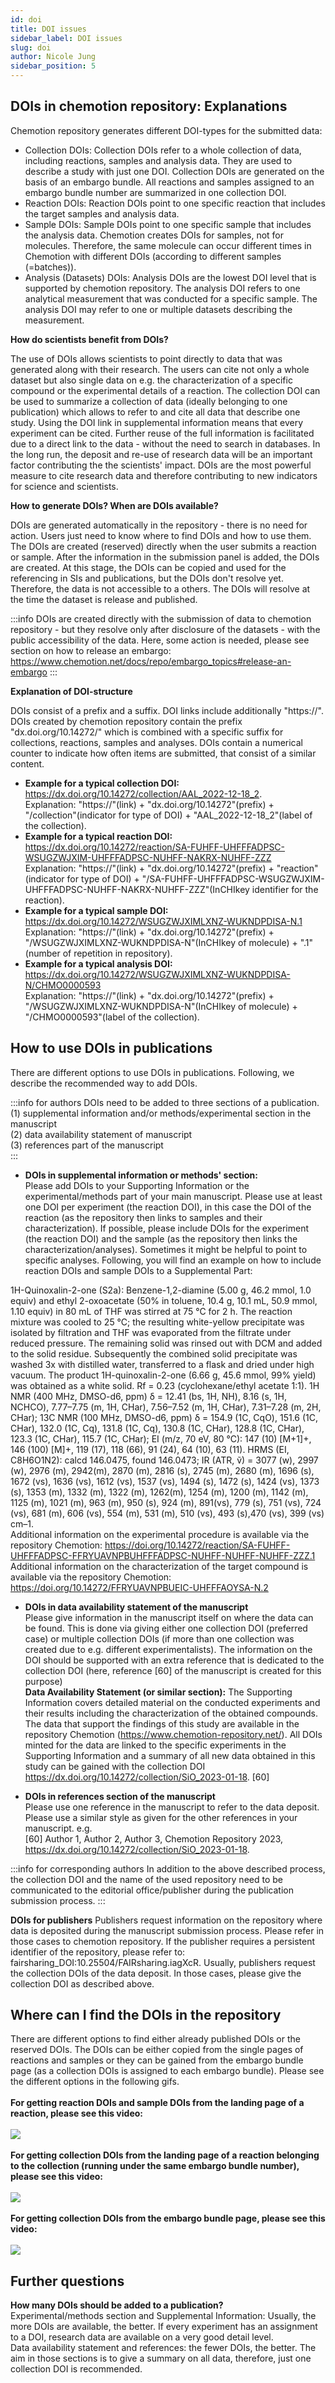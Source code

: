 ---
id: doi
title: DOI issues
sidebar_label: DOI issues
slug: doi
author: Nicole Jung
sidebar_position: 5
---

## DOIs in chemotion repository: Explanations

Chemotion repository generates different DOI-types for the submitted data:

- Collection DOIs: Collection DOIs refer to a whole collection of data, including reactions, samples and analysis data. They are used to describe a study with just one DOI. Collection DOIs are generated on the basis of an embargo bundle. All reactions and samples assigned to an embargo bundle number are summarized in one collection DOI.
- Reaction DOIs: Reaction DOIs point to one specific reaction that includes the target samples and analysis data.
- Sample DOIs: Sample DOIs point to one specific sample that includes the analysis data. Chemotion creates DOIs for samples, not for molecules. Therefore, the same molecule can occur different times in Chemotion with different DOIs (according to different samples (=batches)).
- Analysis (Datasets) DOIs: Analysis DOIs are the lowest DOI level that is supported by chemotion repository. The analysis DOI refers to one analytical measurement that was conducted for a specific sample. The analysis DOI may refer to one or multiple datasets describing the measurement.

**How do scientists benefit from DOIs?**

The use of DOIs allows scientists to point directly to data that was generated along with their research. The users can cite not only a whole dataset but also single data on e.g. the characterization of a specific compound or the experimental details of a reaction.
The collection DOI can be used to summarize a collection of data (ideally belonging to one publication) which allows to refer to and cite all data that describe one study. Using the DOI link in supplemental information means that every experiment can be cited. Further reuse of the full information is facilitated due to a direct link to the data - without the need to search in databases.
In the long run, the deposit and re-use of research data will be an important factor contributing the the scientists' impact. DOIs are the most powerful measure to cite research data and therefore contributing to new indicators for science and scientists.

**How to generate DOIs? When are DOIs available?**

DOIs are generated automatically in the repository - there is no need for action. Users just need to know where to find DOIs and how to use them. The DOIs are created (reserved) directly when the user submits a reaction or sample. After the information in the submission panel is added, the DOIs are created. At this stage, the DOIs can be copied and used for the referencing in SIs and publications, but the DOIs don't resolve yet. Therefore, the data is not accessible to a others. The DOIs will resolve at the time the dataset is release and published.

:::info
DOIs are created directly with the submission of data to chemotion repository - but they resolve only after disclosure of the datasets - with the public accessibility of the data. Here, some action is needed, please see section on how to release an embargo: https://www.chemotion.net/docs/repo/embargo_topics#release-an-embargo
:::

**Explanation of DOI-structure**

DOIs consist of a prefix and a suffix. DOI links include additionally "https://". DOIs created by chemotion repository contain the prefix "dx.doi.org/10.14272/" which is combined with a specific suffix for collections, reactions, samples and analyses. DOIs contain a numerical counter to indicate how often items are submitted, that consist of a similar content.<br />

- **Example for a typical collection DOI:** https://dx.doi.org/10.14272/collection/AAL_2022-12-18_2. <br />
  Explanation: "https://"(link) + "dx.doi.org/10.14272"(prefix) + "/collection"(indicator for type of DOI) + "AAL_2022-12-18_2"(label of the collection).<br />
- **Example for a typical reaction DOI:** https://dx.doi.org/10.14272/reaction/SA-FUHFF-UHFFFADPSC-WSUGZWJXIM-UHFFFADPSC-NUHFF-NAKRX-NUHFF-ZZZ <br />
  Explanation: "https://"(link) + "dx.doi.org/10.14272"(prefix) + "reaction"(indicator for type of DOI) + "/SA-FUHFF-UHFFFADPSC-WSUGZWJXIM-UHFFFADPSC-NUHFF-NAKRX-NUHFF-ZZZ"(InCHIkey identifier for the reaction).<br />
- **Example for a typical sample DOI:** https://dx.doi.org/10.14272/WSUGZWJXIMLXNZ-WUKNDPDISA-N.1 <br />
  Explanation: "https://"(link) + "dx.doi.org/10.14272"(prefix) + "/WSUGZWJXIMLXNZ-WUKNDPDISA-N"(InCHIkey of molecule) + ".1"(number of repetition in repository).<br />
- **Example for a typical analysis DOI:** https://dx.doi.org/10.14272/WSUGZWJXIMLXNZ-WUKNDPDISA-N/CHMO0000593<br />
  Explanation: "https://"(link) + "dx.doi.org/10.14272"(prefix) + "/WSUGZWJXIMLXNZ-WUKNDPDISA-N"(InCHIkey of molecule) + "/CHMO0000593"(label of the collection).<br />

## How to use DOIs in publications

There are different options to use DOIs in publications. Following, we describe the recommended way to add DOIs.

:::info for authors
DOIs need to be added to three sections of a publication. <br />
(1) supplemental information and/or methods/experimental section in the manuscript <br />
(2) data availability statement of manuscript <br />
(3) references part of the manuscript <br />
:::

- **DOIs in supplemental information or methods' section:** <br />
  Please add DOIs to your Supporting Information or the experimental/methods part of your main manuscript. Please use at least one DOI per experiment (the reaction DOI), in this case the DOI of the reaction (as the repository then links to samples and their characterization). If possible, please include DOIs for the experiment (the reaction DOI) and the sample (as the repository then links the characterization/analyses). Sometimes it might be helpful to point to specific analyses. Following, you will find an example on how to include reaction DOIs and sample DOIs to a Supplemental Part:

1H-Quinoxalin-2-one (S2a): Benzene-1,2-diamine (5.00 g, 46.2 mmol, 1.0 equiv) and ethyl 2-oxoacetate (50% in toluene, 10.4 g, 10.1 mL, 50.9 mmol, 1.10 equiv) in 80 mL of THF was stirred at 75 °C for 2 h. The reaction mixture was cooled to 25 °C; the resulting white-yellow precipitate was isolated by filtration and THF was evaporated from the filtrate under reduced pressure. The remaining solid was rinsed out with DCM and added to the solid residue. Subsequently the combined solid precipitate was washed 3x with distilled water, transferred to a flask and dried under high vacuum. The product 1H-quinoxalin-2-one (6.66 g, 45.6 mmol, 99% yield) was obtained as a white solid.
Rf = 0.23 (cyclohexane/ethyl acetate 1:1). 1H NMR (400 MHz, DMSO-d6, ppm) δ = 12.41 (bs, 1H, NH), 8.16 (s, 1H, NCHCO), 7.77–7.75 (m, 1H, CHar), 7.56–7.52 (m, 1H,
CHar), 7.31–7.28 (m, 2H, CHar); 13C NMR (100 MHz, DMSO-d6, ppm) δ = 154.9 (1C, CqO), 151.6 (1C, CHar), 132.0 (1C, Cq), 131.8 (1C, Cq), 130.8 (1C, CHar), 128.8 (1C,
CHar), 123.3 (1C, CHar), 115.7 (1C, CHar); EI (m/z, 70 eV, 80 °C): 147 (10) [M+1]+, 146 (100) [M]+, 119 (17), 118 (66), 91 (24), 64 (10), 63 (11). HRMS (EI, C8H6O1N2):
calcd 146.0475, found 146.0473; IR (ATR, ṽ) = 3077 (w), 2997 (w), 2976 (m), 2942(m), 2870 (m), 2816 (s), 2745 (m), 2680 (m), 1696 (s), 1672 (vs), 1636 (vs), 1612 (vs),
1537 (vs), 1494 (s), 1472 (s), 1424 (vs), 1373 (s), 1353 (m), 1332 (m), 1322 (m), 1262(m), 1254 (m), 1200 (m), 1142 (m), 1125 (m), 1021 (m), 963 (m), 950 (s), 924 (m), 891(vs), 779 (s), 751 (vs), 724 (vs), 681 (m), 606 (vs), 554 (m), 531 (m), 510 (vs), 493 (s),470 (vs), 399 (vs) cm–1.<br />
Additional information on the experimental procedure is available via the repository Chemotion: https://doi.org/10.14272/reaction/SA-FUHFF-UHFFFADPSC-FFRYUAVNPBUHFFFADPSC-NUHFF-NUHFF-NUHFF-ZZZ.1 <br />
Additional information on the characterization of the target compound is available via the repository Chemotion: https://doi.org/10.14272/FFRYUAVNPBUEIC-UHFFFAOYSA-N.2<br />

- **DOIs in data availability statement of the manuscript**<br />
  Please give information in the manuscript itself on where the data can be found. This is done via giving either one collection DOI (preferred case) or multiple collection DOIs (if more than one collection was created due to e.g. different experimentalists). The information on the DOI should be supported with an extra reference that is dedicated to the collection DOI (here, reference [60] of the manuscript is created for this purpose)<br />
  **Data Availability Statement (or similar section):** The Supporting Information covers detailed material on the conducted experiments and their results including the characterization of the obtained compounds. The data that support the findings of this study are available in the repository Chemotion (https://www.chemotion-repository.net/). All DOIs minted for the data are linked to the specific experiments in the Supporting Information and a summary of all new data obtained in this study can be gained with the collection DOI https://dx.doi.org/10.14272/collection/SiO_2023-01-18. [60]

- **DOIs in references section of the manuscript**<br />
  Please use one reference in the manuscript to refer to the data deposit. Please use a similar style as given for the other references in your manuscript. e.g.<br />
  [60] Author 1, Author 2, Author 3, Chemotion Repository 2023, https://dx.doi.org/10.14272/collection/SiO_2023-01-18.

:::info for corresponding authors
In addition to the above described process, the collection DOI and the name of the used repository need to be communicated to the editorial office/publisher during the publication submission process.
:::

**DOIs for publishers**
Publishers request information on the repository where data is deposited during the manuscript submission process. Please refer in those cases to chemotion repository. If the publisher requires a persistent identifier of the repository, please refer to: fairsharing_DOI:10.25504/FAIRsharing.iagXcR.
Usually, publishers request the collection DOIs of the data deposit. In those cases, please give the collection DOI as described above.

## Where can I find the DOIs in the repository

There are different options to find either already published DOIs or the reserved DOIs. The DOIs can be either copied from the single pages of reactions and samples or they can be gained from the embargo bundle page (as a collection DOIs is assigned to each embargo bundle). Please see the different options in the following gifs.<br /><br />
**For getting reaction DOIs and sample DOIs from the landing page of a reaction, please see this video:** <br /><br />
![](/img/docs/move-change-release-embargo/dois_reaction_sample.gif)<br /><br />
**For getting collection DOIs from the landing page of a reaction belonging to the collection (running under the same embargo bundle number), please see this video:**<br /><br />
![](/img/docs/move-change-release-embargo/doi_collection_edit_0.gif)<br /><br />
**For getting collection DOIs from the embargo bundle page, please see this video:** <br /><br />
![](/img/docs/move-change-release-embargo/collection_doi.gif)<br />

## Further questions

**How many DOIs should be added to a publication?** <br />
Experimental/methods section and Supplemental Information: Usually, the more DOIs are available, the better. If every experiment has an assignment to a DOI, research data are available on a very good detail level. <br />
Data availability statement and references: the fewer DOIs, the better. The aim in those sections is to give a summary on all data, therefore, just one collection DOI is recommended.
